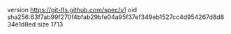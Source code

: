 version https://git-lfs.github.com/spec/v1
oid sha256:63f7ab99f270f4bfab29bfe04a95f37ef349eb1527cc4d954267d8d834e1d8ed
size 1713

